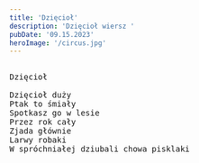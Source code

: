 ```yaml
---
title: 'Dzięcioł'
description: 'Dzięcioł wiersz '
pubDate: '09.15.2023'
heroImage: '/circus.jpg'
---
```

<pre>
  
Dzięcioł

Dzięcioł duży
Ptak to śmiały
Spotkasz go w lesie
Przez rok cały
Zjada głównie 
Larwy robaki
W spróchniałej dziubali chowa pisklaki
  
</pre>
